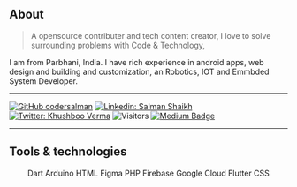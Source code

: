 ## About

> A opensource contributer and tech content creator, I love to solve surrounding problems with Code & Technology,

I am  from Parbhani, India.
I have rich experience in android apps, web design and building and customization, an Robotics, IOT and Emmbded System Developer.
<hr>


[![GitHub codersalman](https://img.shields.io/github/followers/codersalman?label=follow&style=social)](https://github.com/codersalman)
[![Linkedin: Salman Shaikh](https://img.shields.io/badge/-Salman%20Shaikh-blue?style=flat-square&logo=Linkedin&logoColor=white&link=https://www.linkedin.com/in/devsalmanshaikh/)](https://www.linkedin.com/in/devsalmanshaikh/)
[![Twitter: Khushboo Verma](https://img.shields.io/twitter/follow/Salman_8778?style=social)](https://twitter.com/Salman_8778)
![Visitors](https://visitor-badge.glitch.me/badge?page_id=codersalman&left_color=gray&right_color=blue)
[![Medium Badge](https://img.shields.io/badge/-@Codersalman-black?style=flat-square&labelColor=000000&logo=hashnode&link=https://hashnode.com/@Codersalman)](https://hashnode.com/@Codersalman)

<hr>

## Tools &amp; technologies

<p align="center">
<img align="center" src="https://peerlist-media.s3.amazonaws.com/tool_icons/dart.svg" alt="" ><span class="hidden capitalize lg:inline">Dart</span>
<img align="center" src="https://peerlist-media.s3.amazonaws.com/tool_icons/arduino.svg" alt="" class="mr-2 h-5"><span class="hidden capitalize lg:inline">Arduino</span>
<img align="center" src="https://peerlist-media.s3.amazonaws.com/tool_icons/html.svg" alt="" class="mr-2 h-5"><span class="hidden capitalize lg:inline">HTML</span>
<img align="center" src="https://peerlist-media.s3.amazonaws.com/tool_icons/figma.svg" alt="" class="mr-2 h-5"><span class="hidden capitalize lg:inline">Figma</span>
<img  align="center"src="https://peerlist-media.s3.amazonaws.com/tool_icons/php.svg" alt="" class="mr-2 h-5"><span class="hidden capitalize lg:inline">PHP</span>
<img  align="center"src="https://peerlist-media.s3.amazonaws.com/tool_icons/firebase.svg" alt="" class="mr-2 h-5"><span class="hidden capitalize lg:inline">Firebase</span>
<img align="center" src="https://peerlist-media.s3.amazonaws.com/tool_icons/google_cloud.svg" alt="" class="mr-2 h-5"><span class="hidden capitalize lg:inline">Google Cloud</span>
<img align="center" src="https://peerlist-media.s3.amazonaws.com/tool_icons/flutter.svg" alt="" class="mr-2 h-5"><span class="hidden capitalize lg:inline">Flutter</span>
<img align="center" src="https://peerlist-media.s3.amazonaws.com/tool_icons/css.svg" alt="" class="mr-2 h-5"><span class="hidden capitalize lg:inline">CSS</span>
